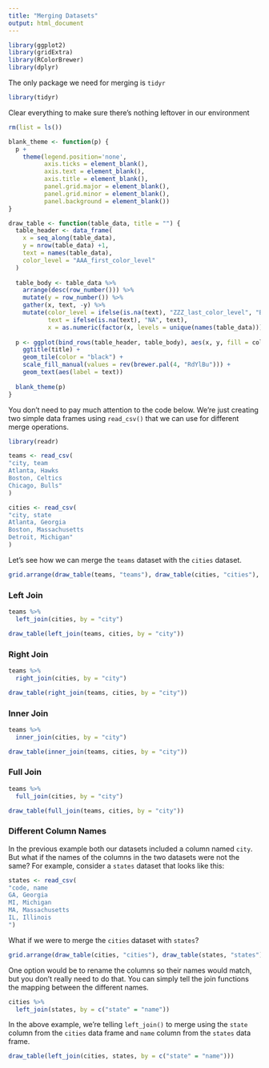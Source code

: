 ```yaml
---
title: "Merging Datasets"
output: html_document
---
```


```r
library(ggplot2)
library(gridExtra)
library(RColorBrewer)
library(dplyr)
```

The only package we need for merging is `tidyr`

```r
library(tidyr)
```

Clear everything to make sure there's nothing leftover in our environment

```r
rm(list = ls())
```

```r
blank_theme <- function(p) {
  p +
    theme(legend.position='none',
          axis.ticks = element_blank(), 
          axis.text = element_blank(),
          axis.title = element_blank(),
          panel.grid.major = element_blank(),
          panel.grid.minor = element_blank(),
          panel.background = element_blank())
}
```

```r
draw_table <- function(table_data, title = "") {
  table_header <- data_frame(
    x = seq_along(table_data),
    y = nrow(table_data) +1,
    text = names(table_data),
    color_level = "AAA_first_color_level"
  )
  
  table_body <- table_data %>%
    arrange(desc(row_number())) %>%
    mutate(y = row_number()) %>%
    gather(x, text, -y) %>%
    mutate(color_level = ifelse(is.na(text), "ZZZ_last_color_level", "BBB_somewhere_in_between"),
           text = ifelse(is.na(text), "NA", text),
           x = as.numeric(factor(x, levels = unique(names(table_data)))))
  
  p <- ggplot(bind_rows(table_header, table_body), aes(x, y, fill = color_level)) + 
    ggtitle(title) +
    geom_tile(color = "black") +
    scale_fill_manual(values = rev(brewer.pal(4, "RdYlBu"))) +
    geom_text(aes(label = text))
  
  blank_theme(p)
}
```

You don't need to pay much attention to the code below. We're just creating two simple data frames using `read_csv()` that we can use for different merge operations.

```r
library(readr)

teams <- read_csv(
"city, team
Atlanta, Hawks
Boston, Celtics
Chicago, Bulls"
)

cities <- read_csv(
"city, state
Atlanta, Georgia
Boston, Massachusetts
Detroit, Michigan"
)
```

Let's see how we can merge the `teams` dataset with the `cities` dataset.

```r
grid.arrange(draw_table(teams, "teams"), draw_table(cities, "cities"), ncol = 2)
```

### Left Join

```r
teams %>%
  left_join(cities, by = "city")
```

```r
draw_table(left_join(teams, cities, by = "city"))
```

### Right Join

```r
teams %>%
  right_join(cities, by = "city")
```

```r
draw_table(right_join(teams, cities, by = "city"))
```

### Inner Join

```r
teams %>%
  inner_join(cities, by = "city")
```

```r
draw_table(inner_join(teams, cities, by = "city"))
```

### Full Join

```r
teams %>%
  full_join(cities, by = "city")
```

```r
draw_table(full_join(teams, cities, by = "city"))
```

### Different Column Names

In the previous example both our datasets included a column named `city`. But what if the names of the columns in the two datasets were not the same? For example, consider a `states` dataset that looks like this:

```r
states <- read_csv(
"code, name
GA, Georgia
MI, Michigan
MA, Massachusetts
IL, Illinois
")
```

What if we were to merge the `cities` dataset with `states`?

```r
grid.arrange(draw_table(cities, "cities"), draw_table(states, "states"), ncol = 2)
```

One option would be to rename the columns so their names would match, but you don't really need to do that. You can simply tell the join functions the mapping between the different names.

```r
cities %>%
  left_join(states, by = c("state" = "name"))
```

In the above example, we're telling `left_join()` to merge using the `state` column from the `cities` data frame and `name` column from the `states` data frame.

```r
draw_table(left_join(cities, states, by = c("state" = "name")))
```

